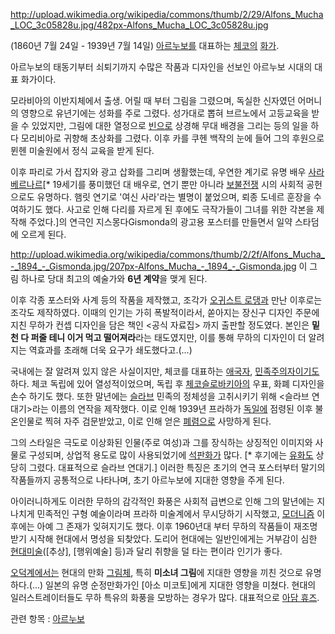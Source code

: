 http://upload.wikimedia.org/wikipedia/commons/thumb/2/29/Alfons_Mucha_LOC_3c05828u.jpg/482px-Alfons_Mucha_LOC_3c05828u.jpg

(1860년 7월 24일 - 1939년 7월 14일)
[[아르누보]]를 대표하는 [[체코]]의 [[화가]].

아르누보의 태동기부터 쇠퇴기까지 수많은 작품과 디자인을 선보인 아르누보 시대의 대표 화가이다.

모라비아의 이반지체에서 출생. 어릴 때 부터 그림을 그렸으며, 독실한 신자였던 어머니의 영향으로 유년기에는 성화를 주로 그렸다. 성가대로 뽑혀 브르노에서 고등교육을 받을 수 있었지만, 그림에 대한 열정으로 [[빈]]으로 상경해 무대 배경을 그리는 등의 일을 하다 모리비아로 귀향해 초상화를 그렸다. 이후 카를 쿠헨 백작의 눈에 들어 그의 후원으로 뮌헨 미술원에서 정식 교육을 받게 된다.

이후 파리로 가서 잡지와 광고 삽화를 그리며 생활했는데, 우연한 계기로 유명 배우 [[사라 베르나르]][* 19세기를 풍미했던 대 배우로, 연기 뿐만 아니라 [[보불전쟁]] 시의 사회적 공헌으로도 유명하다. 햄릿 연기로 '여신 사라'라는 별명이 붙었으며, 뢰종 도네르 훈장을 수여하기도 했다. 사고로 인해 다리를 자르게 된 후에도 극작가들이 그녀를 위한 각본을 제작해 주었다.]의 연극인 지스몽다Gismonda의 광고용 포스터를 만들면서 일약 스타덤에 오르게 된다.

http://upload.wikimedia.org/wikipedia/commons/thumb/2/2f/Alfons_Mucha_-_1894_-_Gismonda.jpg/207px-Alfons_Mucha_-_1894_-_Gismonda.jpg
이 그림 하나로 당대 최고의 예술가와 '''6년 계약'''을 맺게 된다.

이후 각종 포스터와 사계 등의 작품을 제작했고, 조각가 [[오귀스트 로댕]]과 만난 이후로는 조각도 제작하였다. 이때의 인기는 가히 폭발적이라서, 쏟아지는 장신구 디자인 주문에 지친 무하가 컨셉 디자인을 담은 책인 <공식 자료집> 까지 출판할 정도였다. 본인은 '''밑천 다 퍼줄 테니 이거 먹고 떨어져라'''라는 태도였지만, 이를 통해 무하의 디자인이 더 알려지는 역효과를 초래해 더욱 요구가 쇄도했다고.(...)

국내에는 잘 알려져 있지 않은 사실이지만, 체코를 대표하는 [[애국자]], [[민족주의|민족주의자]]이기도 하다. 체코 독립에 있어 열성적이었으며, 독립 후 [[체코슬로바키아]]의 우표, 화폐 디자인을 손수 하기도 했다. 또한 말년에는 [[슬라브]] 민족의 정체성을 고취시키기 위해 <슬라브 연대기>라는 이름의 연작을 제작했다. 이로 인해 1939년 프라하가 [[제3제국|독일]]에 점령된 이후 불온인물로 찍혀 자주 검문받았고, 이로 인해 얻은 [[폐렴]]으로 사망하게 된다.

그의 스타일은 극도로 이상화된 인물(주로 여성)과 그를 장식하는 상징적인 이미지와 사물로 구성되며, 상업적 용도로 많이 사용되었기에 [[석판화]]가 많다. [* 후기에는 [[유화]]도 상당히 그렸다. 대표적으로 슬라브 연대기.] 이러한 특징은 초기의 연극 포스터부터 말기의 작품들까지 공통적으로 나타나며, 초기 아르누보에 지대한 영향을 주게 된다.

아이러니하게도 이러한 무하의 감각적인 화풍은 사회적 급변으로 인해 그의 말년에는 지나치게 민족적인 구형 예술이라며 프라하 미술계에서 무시당하기 시작했고, [[모더니즘(미술)|모더니즘]] 이후에는 아예 그 존재가 잊혀지기도 했다. 이후 1960년대 부터 무하의 작품들이 재조명 받기 시작해 현대에서 명성을 되찾았다. 도리어 현대에는 일반인에게는 거부감이 심한 [[현대미술]]([추상], [행위예술] 등)과 달리 취향을 덜 타는 편이라 인기가 좋다.

[[오덕계]]에서는 현대의 만화 [[그림체]], 특히 '''미소녀 그림'''에 지대한 영향을 끼친 것으로 유명하다.(...) 일본의 유명 순정만화가인 [아소 미코토]에게 지대한 영향을 미쳤다. 현대의 일러스트레이터들도 무하 특유의 화풍을 모방하는 경우가 많다. 대표적으로 [[아담 휴즈]].

관련 항목 : [[아르누보]]
